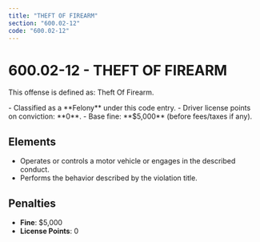 ```yaml
---
title: "THEFT OF FIREARM"
section: "600.02-12"
code: "600.02-12"
---
```





# 600.02-12 - THEFT OF FIREARM

This offense is defined as: Theft Of Firearm.

<Aside type="danger" title="Charge Type: Felony">
- Classified as a **Felony** under this code entry.
- Driver license points on conviction: **0**.
- Base fine: **$5,000** (before fees/taxes if any).
</Aside>

## Elements
- Operates or controls a motor vehicle or engages in the described conduct.
- Performs the behavior described by the violation title.

## Penalties
- **Fine**: $5,000
- **License Points**: 0
